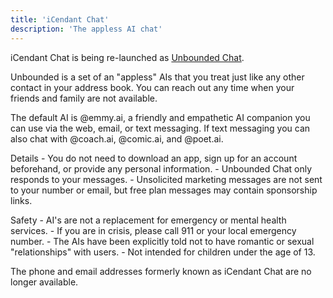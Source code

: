 ```yaml
---
title: 'iCendant Chat'
description: 'The appless AI chat'
---
```


iCendant Chat is being re-launched as [Unbounded Chat](https://unbounded.chat).

Unbounded is a set of an "appless" AIs that you treat just like any other contact in your address book. You can
reach out any time when your friends and family are not available.

The default AI is @emmy.ai, a friendly and empathetic AI companion you can use via the web, email, or text messaging.
If text messaging you can also chat with @coach.ai, @comic.ai, and @poet.ai.

Details
    - You do not need to download an app, sign up for an account beforehand, or provide any personal information.
    - Unbounded Chat only responds to your messages.
    - Unsolicited marketing messages are not sent to your number or email, but free plan messages may contain sponsorship links.

Safety
    - AI's are not a replacement for emergency or mental health services.
    - If you are in crisis, please call 911 or your local emergency number.
    - The AIs have been explicitly told not to have romantic or sexual "relationships" with users.
    - Not intended for children under the age of 13.

The phone and email addresses formerly known as iCendant Chat are no longer available.

